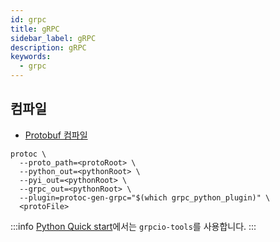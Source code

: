 ```yaml
---
id: grpc
title: gRPC
sidebar_label: gRPC
description: gRPC
keywords:
  - grpc
---
```


## 컴파일

- [Protobuf 컴파일](/docs/lang/python/libraries/grpc/protobuf#컴파일)

```shell
protoc \
  --proto_path=<protoRoot> \
  --python_out=<pythonRoot> \
  --pyi_out=<pythonRoot> \
  --grpc_out=<pythonRoot> \
  --plugin=protoc-gen-grpc="$(which grpc_python_plugin)" \
  <protoFile>
```

:::info
[Python Quick start](https://grpc.io/docs/languages/python/quickstart/)에서는 `grpcio-tools`를 사용합니다.
:::
